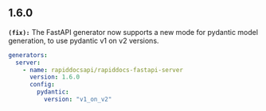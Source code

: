 ## 1.6.0
**`(fix):`** The FastAPI generator now supports a new mode for pydantic model generation,
to use pydantic v1 on v2 versions. 

```yml generators.yml
generators: 
  server: 
    - name: rapiddocsapi/rapiddocs-fastapi-server
      version: 1.6.0
      config: 
        pydantic: 
          version: "v1_on_v2"
````


